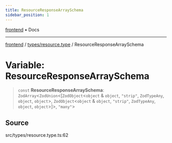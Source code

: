 ```yaml
---
title: ResourceResponseArraySchema
sidebar_position: 1
---
```


[frontend](../../..) • Docs

***

[frontend](../../..) / [types/resource.type](..) / ResourceResponseArraySchema

# Variable: ResourceResponseArraySchema

> `const` **ResourceResponseArraySchema**: `ZodArray`\<`ZodUnion`\<[`ZodObject`\<`object` & `object`, `"strip"`, `ZodTypeAny`, `object`, `object`\>, `ZodObject`\<`object` & `object`, `"strip"`, `ZodTypeAny`, `object`, `object`\>]\>, `"many"`\>

## Source

src/types/resource.type.ts:62
